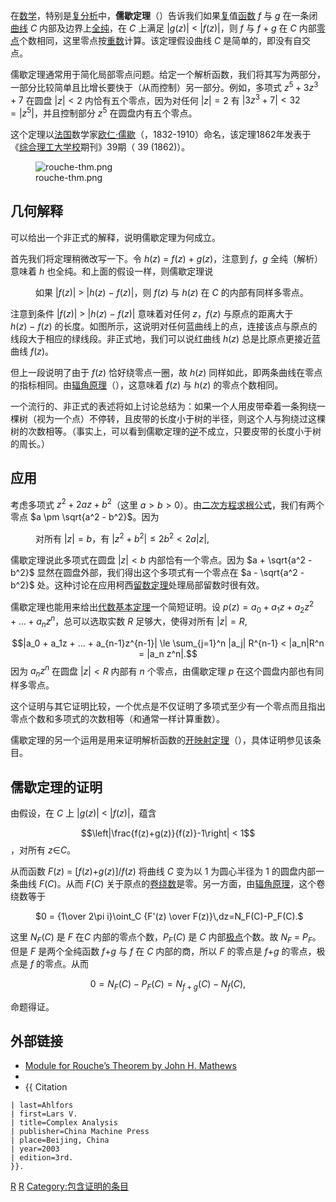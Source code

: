 {{NoteTA
| G1=Math
}}
在[[数学|数学]]，特别是[[复分析|复分析]]中，'''儒歇定理'''（{{lang|en|Rouché's theorem}}）告诉我们如果[[复数_(数学)|复]]值[[函数|函数]] ''f'' 与 ''g'' 在一条闭[[曲线|曲线]] ''C'' 内部及边界上[[全纯函数|全纯]]，在 ''C'' 上满足 |''g''(''z'')| < |''f''(''z'')|，则 ''f'' 与 ''f'' + ''g'' 在 ''C'' 内部[[零点|零点]]个数相同，这里零点按[[重数|重数]]计算。该定理假设曲线 ''C'' 是简单的，即没有自交点。

儒歇定理通常用于简化局部零点问题。给定一个解析函数，我们将其写为两部分，一部分比较简单且比增长要快于（从而控制）另一部分。例如，多项式 <math>z^5 + 3z^3 + 7</math> 在圆盘 <math>|z| < 2</math> 内恰有五个零点，因为对任何 <math>|z| = 2</math> 有 <math>|3z^3 + 7| < 32 = |z^5|</math>，并且控制部分 <math>z^5</math> 在圆盘内有五个零点。 

这个定理以[[法国|法国]]数学家[[欧仁·儒歇|欧仁·儒歇]]（{{lang|fr|Eugène Rouché}}，1832-1910）命名，该定理1862年发表于《[[巴黎综合理工大学校|综合理工大学校]]期刊》39期（''{{lang|fr|Journal de l'École Polytechnique}}'' 39 (1862)）。

[[File:rouche-thm.png|thumb]]

== 几何解释 ==
可以给出一个非正式的解释，说明儒歇定理为何成立。

首先我们将定理稍微改写一下。令 ''h''(''z'') = ''f''(''z'') + ''g''(''z'')，注意到  ''f''，''g'' 全纯（解析）意味着 ''h'' 也全纯。和上面的假设一样，则儒歇定理说

: 如果 |''f''(''z'')| > |''h''(''z'') − ''f''(''z'')|，则 ''f''(''z'') 与 ''h''(''z'') 在 ''C'' 的内部有同样多零点。

注意到条件 |''f''(''z'')| > |''h''(''z'') − ''f''(''z'')| 意味着对任何 ''z''，''f''(''z'') 与原点的距离大于 ''h''(''z'') − ''f''(''z'') 的长度。如图所示，这说明对任何蓝曲线上的点，连接该点与原点的线段大于相应的绿线段。非正式地，我们可以说红曲线 ''h''(''z'') 总是比原点更接近蓝曲线 ''f''(''z'')。

但上一段说明了由于 ''f''(''z'') 恰好绕零点一圈，故 ''h''(''z'') 同样如此，即两条曲线在零点的指标相同。由[[辐角原理|辐角原理]]（{{lang|en|argument principle}}），这意味着
''f''(''z'') 与 ''h''(''z'') 的零点个数相同。

一个流行的、非正式的表述将如上讨论总结为：如果一个人用皮带牵着一条狗绕一棵树（视为一个点）不停转，且皮带的长度小于树的半径，则这个人与狗绕过这棵树的次数相等。（事实上，可以看到儒歇定理的[[逆命题|逆]]不成立，只要皮带的长度小于树的周长。）

== 应用 ==

考虑多项式 <math>z^2 + 2az + b^2</math>（这里 <math>a > b > 0</math>）。由[[一元二次方程|二次方程求根公式]]，我们有两个零点 <math>a \pm \sqrt{a^2 - b^2}</math>。因为
:对所有 <math>|z| = b</math>，有 <math>|z^2 + b^2| \le 2b^2 < 2a|z|,</math> 

儒歇定理说此多项式在圆盘 <math>|z| < b</math> 内部恰有一个零点。因为 <math>a + \sqrt{a^2 - b^2}</math> 显然在圆盘外部，我们得出这个多项式有一个零点在 <math>a - \sqrt{a^2 - b^2}</math> 处。这种讨论在应用柯西[[留数定理|留数定理]]处理局部留数时很有效。 

儒歇定理也能用来给出[[代数基本定理|代数基本定理]]一个简短证明。设 <math>p(z) = a_0 + a_1z + a_2 z^2 + ... + a_n z^n</math>，总可以选取实数 <math>R</math> 足够大，使得对所有 <math>|z| = R,</math>
:<math>|a_0 + a_1z + ... + a_{n-1}z^{n-1}| \le \sum_{j=1}^n |a_j| R^{n-1} < |a_n|R^n = |a_n z^n|.</math> 
因为 <math>a_n z^n</math> 在圆盘 <math>|z| < R</math> 内部有 <math>n</math> 个零点，由儒歇定理 <math>p</math> 在这个圆盘内部也有同样多零点。

这个证明与其它证明比较，一个优点是不仅证明了多项式至少有一个零点而且指出零点个数和多项式的次数相等（和通常一样计算重数）。

儒歇定理的另一个运用是用来证明解析函数的[[开映射定理_(复分析)|开映射定理]]（{{lang|en|open mapping theorem}}），具体证明参见该条目。

== 儒歇定理的证明 ==

由假设，在 ''C'' 上 |''g''(''z'')| < |''f''(''z'')|，蕴含

:<math>\left|\frac{f(z)+g(z)}{f(z)}-1\right| < 1 </math>，对所有 ''z''∈''C''。

从而函数 ''F''(''z'') = [''f''(''z'')+''g''(''z'')]/''f''(''z'') 将曲线 ''C'' 变为以 1 为圆心半径为 1 的圆盘内部一条曲线 ''F''(''C'')。从而 ''F''(''C'') 关于原点的[[卷绕数|卷绕数]]是零。另一方面，由[[辐角原理|辐角原理]]，这个卷绕数等于
: <math>0 = {1\over 2\pi i}\oint_C {F'(z) \over F(z)}\,dz=N_F(C)-P_F(C).</math>

这里 ''N''<sub>''F''</sub>(''C'') 是 ''F'' 在''C'' 内部的零点个数，''P''<sub>''F''</sub>(''C'') 是 ''C'' 内部[[极点_(复分析)|极点]]个数。故 ''N''<sub>''F''</sub> = ''P''<sub>''F''</sub>。但是 ''F'' 是两个全纯函数 ''f''+''g'' 与 ''f'' 在 ''C'' 内部的商，所以 ''F'' 的零点是 ''f''+''g'' 的零点，极点是 ''f'' 的零点。从而

:<math>0=N_F(C) - P_F(C) = N_{f+g}(C) - N_f(C),</math>

命题得证。

== 外部链接==
* [https://web.archive.org/web/20061209225331/http://math.fullerton.edu/mathews/c2003/RoucheTheoremMod.html Module for Rouche’s Theorem by John H. Mathews]
* {{MacTutor Biography|id=Rouche|title=Eugène Rouché}}
* {{ Citation
 | last=Ahlfors
 | first=Lars V.
 | title=Complex Analysis
 | publisher=China Machine Press 
 | place=Beijing, China
 | year=2003
 | edition=3rd.
 }}.

[[Category:复分析|R]]
[[Category:数学定理|R]]
[[Category:包含证明的条目|Category:包含证明的条目]]